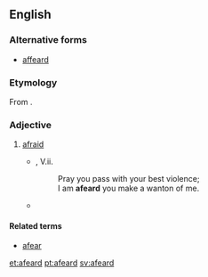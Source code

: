 ==English==

===Alternative forms===
* [[affeard]]

===Etymology===
From {{suffix|afear|ed}}.

===Adjective===
{{en-adj}}

# {{context|archaic}} [[afraid]]
#* {{RQ:Shakespeare Hamlet}}, V.ii.
#*: Pray you pass with your best violence;
#*: I am '''afeard''' you make a wanton of me.
#* {{quote-book
 |year=2009
 |year_published=
 |edition=
 |editor=
 |author=John Hough, Jr.
 |title=Seen the Glory
 |chapter=
 |url=http://books.google.com/books?id=r985pBESsj4C&printsec=frontcover&dq=Seen+the+glory&source=bl&ots=5cN3G-5I35&sig=SdpPPWPQogqCzQLpG2sZzUVhp1A&hl=en&sa=X&ei=x6EQUIq_FYrY0QH5uoDICw&redir_esc=y#v=onepage&q=afeard&f=false
 |genre=Fiction
 |publisher=Simon and Schuster
 |isbn=9781416589655
 |page=192
 |passage=He's '''afeard''' of you, Luke. Don't you know that?
}}
====Related terms====
* [[afear]]

[[et:afeard]]
[[pt:afeard]]
[[sv:afeard]]